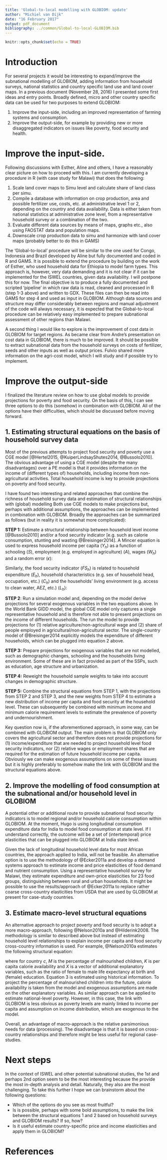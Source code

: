 ```yaml
---
title: 'Global-to-local modelling with GLOBIOM: update'
author: "Michiel van Dijk"
date: "16 February 2017"
output: pdf_document
bibliography: ../common/Global-to-local-GLOBIOM.bib
---
```


```r
knitr::opts_chunk$set(echo = TRUE)
```

# Introduction
For several projects it would be interesting to expand/improve the subnational modelling of GLOBIOM, adding information from household surveys, national statistics and country specific land use and land cover maps. In a previous document (November 28, 2016) I presented some first ideas and entry points. Broadly defined, micro and other country specific data can be used for two purposes to extend GLOBIOM:

1. Improve the input-side, including an improved representation of farming systems and consumption.
2. Improve the output-side, for example by providing new or more disaggregated indicators on issues like poverty, food security and health.

# Improve the input-side.
Following discussions with Esther, Aline and others, I have a reasonably clear picture on how to proceed with this. I am currently developing a procedure in R (with case study for Malawi) that does the following:

1. Scale land cover maps to Simu level and calculate share of land class per simu. 
2. Compile a database with information on crop production, area and possible fertilizer use, costs, etc. at administrative level 1 or 2, depending on the country and data availability. Data is either taken from national statistics at administrative zone level, from a representative household survey or a combination of the two.
3. Evaluate different data sources by means of maps, graphs etc., also using FAOSTAT data and population maps.
4. Downscale crop production data to simu and harmonize with land cover maps (probably better to do this in GAMS)

The 'Global-to-local' procedure will be similar to the one used for Congo, Indonesia and Brazil developed by Aline but fully documented and coded in R and GAMS. It is possible to extend the procedure by building on the work of Esther, who used  household data for Ethiopia to  model farm types. This approach is, however, very data demanding and it is not clear if it can be implemented for the ISWEL countries, given data availability. I will postpone this for now. The final objective is to produce a fully documented and scripted 'pipeline' in which raw data is read, cleaned and processed in R (step 1-3 above) and written to GDX. These files can then be read into GAMS for step 4 and used as input in GLOBIOM. Although data sources and structure may differ considerably between regions and manual adjustment of the code will always necessary, it is expected that the Global-to-local procedure can be relatively easy implemented to prepare subnational assessment of other regions than Malawi.

A second thing I would like to explore is the improvement of cost data in GLOBIOM for target regions. As became clear from Andre's presentation on cost data in GLOBIOM, there is much to be improved. It should be possible to extract subnational data from the household surveys on costs of fertilizer, seeds and other inputs as well as output prices. Fulvio shared more information on the agri-cost model, which I will study and if possible try to implement.


# Improve the output-side
I finalized the literature review on how to use global models to provide projections for poverty and food security. On the basis of this, I can see three options to do this (somehow) in combination with GLOBIOM. All of the options have their difficulties, which should be discussed before moving forward. 

## 1. Estimating structural equations on the basis of household survey data 
Most of the previous attempts to project food security and poverty use a CGE model [@Hertel2015, @KuiperLindsayShutes2014, @Bussolo2010]. The obvious advantage of using a CGE model (despite the many disadvantages) over a PE model is that it provides information on the income of (different types of) households, including income from non-agricultural activities. Total household income is key to provide projections on poverty and food security. 

I have found two interesting and related approaches that combine the richness of household survey data and estimation of structural relationships with (global) modelling Both use CGE models to make projections but, perhaps with additional assumptions, the approaches can be implemented in combination with GLOBIOM. Broadly the approaches can be summarized as follows (but in reality it is somewhat more complicated):

__STEP 1:__ Estimate a structural relationship between household level income [@Bussolo2010] and/or a food security indicator [e.g. such as calorie consumption, stunting and wasting @Breisinger2014]. A Mincer equation is used to express household income per capita $(Y_h)$ as a function of schooling $(S)$, employment (e.g. employed in agriculture) $(A)$, wages $(W_h)$ and a random error $(\epsilon)$:

\begin{align}
Y_h=\alpha + \beta S_h+ \delta A_h + \gamma W_h + \epsilon
\end{align}

Similarly, the food security indicator $(FS_h)$ is related to household expenditure $(E_h)$, household characteristics (e.g. sex of household head, occupation, etc.) $(C_h)$ and the households' living environment (e.g. access to clean water, AEZ, etc.) $(L_h)$:

\begin{align}
{FS}_h=\alpha + \beta E_h+ \delta C_h + \gamma L_h + \epsilon
\end{align}

__STEP 2__: Run a simulation model and, depending on the model derive projections for several exogenous variables in the two equations above. In the World Bank GIDD model, the global CGE model only captures a single representative household and is therefore not able to present projections on the income of different households. The run the model to provide projections for (1) relative agriculture/non-agricultural wage and (2) share of people employed in agricultural/non-agricultural sector. The single-country model of @Breisinger2014 explicitly models the expenditure of different households, which can be plugged into equation 2 above.

__STEP 3:__ Prepare projections for exogenous variables that are not modelled, such as demographic changes, schooling and the households living environment. Some of these are in fact provided as part of the SSPs, such as education, age structure and urbanization.

__STEP 4:__ Reweight the household sample weights to take into account changes in demographic structure.

__STEP 5:__ Combine the structural equations from STEP 1, with the projections from STEP 2 and STEP 3, and the new weights from STEP 4 to estimate a new distribution of income per capita and food security at the household level. These can subsequently be combined with minimum income and minimum calorie requirement levels to estimate the prevalence of poverty and undernourishment.

Key question now is, if the aforementioned approach, in some way, can be combined with GLOBIOM output. The main problem is that GLOBIOM only covers the agricultural sector and therefore does not provide projections for (1) income/expenditure that are needed to project household level food security indicators,  nor (2)  relative wages or employment shares that are required for the estimation of future household income per capita. Obviously we can make exogenous assumptions on some of these issues but it is highly preferably to somehow make the link with GLOBIOM and the structural equations above. 

## 2. Improve the modelling of food consumption at the subnational and/or household level in GLOBIOM
A potential other or additional route to provide subnational food security indicators is to model regional and/or household calorie consumption within GLOBIOM. At the moment, Hugo is using longitudinal consumption expenditure data for India to model food consumption at state level. If I understand correctly, the outcome will be a set of (intertemporal) price elasticities that can be plugged into GLOBIOM at India state level.   

Given the lack of longitudinal household level data for most African countries, the approach applied to India, will not be feasible. An alternative option is to use the methodology of @Ecker2011a and develop a demand systems approach to estimate income and price elasticities of food demand and nutrient consumption. Using a representative household survey for Malawi, they estimate expenditure and own-price elasticities for 23 food groups, distinguishing between rural and urban households. It might be possible to use the results/approach of @Ecker2011a to replace rather coarse cross-country elasticities from USDA that are used by GLOBIOM at present for case-study countries.

## 3. Estimate macro-level structural equations
An alternative approach to project poverty and food security is to adopt a more macro-approach, following @Nelson2010a and @Hilderink2008. The methodology is similar to described above but instead of estimating household level relationships to explain income per capita and food security cross-country information is used. For example, @Nelson2010a estimates the following structural equation:

\begin{align}
M_c=\alpha + \beta K_c + \delta X_c + \epsilon
\end{align}

where for country $c$, $M$ is the percentage of malnourished children, $K$ is per capita calorie availability and $X$ is a vector of additional explanatory variables, such as the ratio of female to male life expectancy at birth and (female) education. Equation 3 is estimated using historical information. To project the percentage of malnourished children into the future, calorie availability is taken from the model and exogenous assumptions are made on the other explanatory variables. As similar approach can be applied to estimate national-level poverty. However, in this case, the link with GLOBIOM is less obvious as poverty levels are mainly linked to income per capita and assumption on income distribution, which are exogenous to the model. 

Overall, an advantage of macro-approach is the relative parsimonious needs for data (processing). The disadvantage is that it is based on cross-country relationships and therefore might be less useful for regional case-studies. 

# Next steps
In the context of ISWEL and other potential subnational studies, the 1st and perhaps 2nd option seem to be the most interesting because the provide the most in-depth analysis and detail. Naturally, they also are the most challenging. To take this further I hope we can brainstorm about the following questions:

- Which of the options do you see as most fruitful? 
- Is is possible, perhaps with some bold assumptions, to make the link between the structural equations 1 and 2 based on household surveys and GLOBIOM results? If so, how?
- Is it useful estimate country-specific price and income elasticities and apply them in GLOBIOM? 


# References